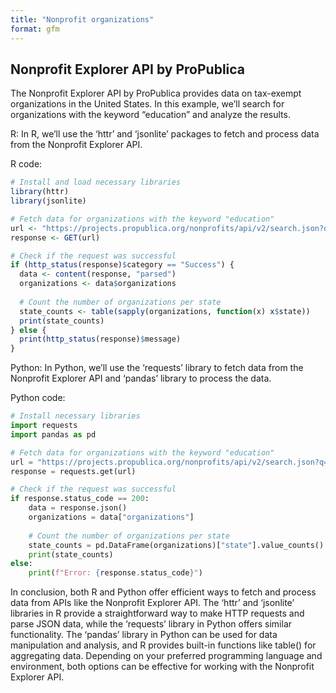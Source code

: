 ```yaml
---
title: "Nonprofit organizations"
format: gfm
---
```


## Nonprofit Explorer API by ProPublica
The Nonprofit Explorer API by ProPublica provides data on tax-exempt organizations in the United States. In this example, we'll search for organizations with the keyword "education" and analyze the results.

R:
In R, we'll use the 'httr' and 'jsonlite' packages to fetch and process data from the Nonprofit Explorer API.

R code:

```r
# Install and load necessary libraries
library(httr)
library(jsonlite)

# Fetch data for organizations with the keyword "education"
url <- "https://projects.propublica.org/nonprofits/api/v2/search.json?q=education"
response <- GET(url)

# Check if the request was successful
if (http_status(response)$category == "Success") {
  data <- content(response, "parsed")
  organizations <- data$organizations
  
  # Count the number of organizations per state
  state_counts <- table(sapply(organizations, function(x) x$state))
  print(state_counts)
} else {
  print(http_status(response)$message)
}
```


Python:
In Python, we'll use the 'requests' library to fetch data from the Nonprofit Explorer API and 'pandas' library to process the data.

Python code:

```python
# Install necessary libraries
import requests
import pandas as pd

# Fetch data for organizations with the keyword "education"
url = "https://projects.propublica.org/nonprofits/api/v2/search.json?q=education"
response = requests.get(url)

# Check if the request was successful
if response.status_code == 200:
    data = response.json()
    organizations = data["organizations"]
    
    # Count the number of organizations per state
    state_counts = pd.DataFrame(organizations)["state"].value_counts()
    print(state_counts)
else:
    print(f"Error: {response.status_code}")
```


In conclusion, both R and Python offer efficient ways to fetch and process data from APIs like the Nonprofit Explorer API. The 'httr' and 'jsonlite' libraries in R provide a straightforward way to make HTTP requests and parse JSON data, while the 'requests' library in Python offers similar functionality. The 'pandas' library in Python can be used for data manipulation and analysis, and R provides built-in functions like table() for aggregating data. Depending on your preferred programming language and environment, both options can be effective for working with the Nonprofit Explorer API.
